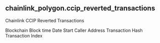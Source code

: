 ## chainlink_polygon.ccip_reverted_transactions 
Chainlink CCIP Reverted Transactions


<ParamField path="blockchain">
Blockchain
</ParamField>
<ParamField path="block_time">
Block time
</ParamField>
<ParamField path="date_start">
Date Start
</ParamField>
<ParamField path="caller_address">
Caller Address
</ParamField>
<ParamField path="tx_hash">
Transaction Hash
</ParamField>
<ParamField path="tx_index">
Transaction Index
</ParamField>
